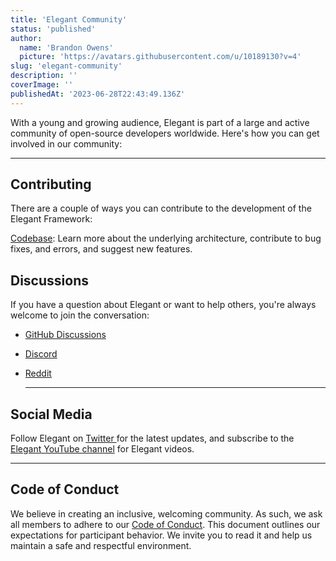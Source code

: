 ```yaml
---
title: 'Elegant Community'
status: 'published'
author:
  name: 'Brandon Owens'
  picture: 'https://avatars.githubusercontent.com/u/10189130?v=4'
slug: 'elegant-community'
description: ''
coverImage: ''
publishedAt: '2023-06-28T22:43:49.136Z'
---
```


With a young and growing audience, Elegant is part of a large and active community of open-source developers worldwide. Here's how you can get involved in our community:

---

## Contributing

There are a couple of ways you can contribute to the development of the Elegant Framework:

[Codebase](https://github.com/elegantframework/elegant-cli): Learn more about the underlying architecture, contribute to bug fixes, and errors, and suggest new features.

## Discussions

If you have a question about Elegant or want to help others, you're always welcome to join the conversation:

- [GitHub Discussions](https://github.com/orgs/elegantframework/discussions)

- [Discord](https://discord.gg/PwY38x4uvV)

- [Reddit](https://www.reddit.com/r/elegantframework/)

    ---

## Social Media

Follow Elegant on [Twitter ](https://twitter.com/thebrandonowens)for the latest updates, and subscribe to the [Elegant YouTube channel](https://www.youtube.com/channel/UCkv0ekhP693KTSSDqzIbMFA) for Elegant videos.

---

## Code of Conduct

We believe in creating an inclusive, welcoming community. As such, we ask all members to adhere to our [Code of Conduct](https://github.com/elegantframework/elegant-cli/blob/v2.3/CODE_OF_CONDUCT.md). This document outlines our expectations for participant behavior. We invite you to read it and help us maintain a safe and respectful environment.

